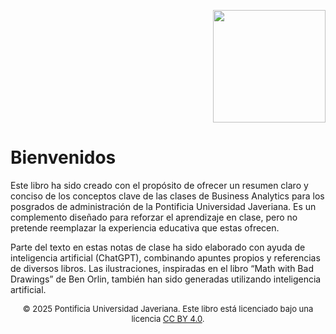 <div style="text-align: right;">
  <img src="img/logo_javeriana.png" width="180px" />
</div>

# Bienvenidos {.unnumbered}

Este libro ha sido creado con el propósito de ofrecer un resumen claro y conciso de los conceptos clave de las clases de Business Analytics para los posgrados de administración de la Pontificia Universidad Javeriana. Es un complemento diseñado para reforzar el aprendizaje en clase, pero no pretende reemplazar la experiencia educativa que estas ofrecen.

Parte del texto en estas notas de clase ha sido elaborado con ayuda de inteligencia artificial (ChatGPT), combinando apuntes propios y referencias de diversos libros. Las ilustraciones, inspiradas en el libro "Math with Bad Drawings" de Ben Orlin, también han sido generadas utilizando inteligencia artificial.

<div style="text-align: center; font-size: small;">
  © 2025 Pontificia Universidad Javeriana. Este libro está licenciado bajo una licencia <a href="https://creativecommons.org/licenses/by/4.0/" target="_blank">CC BY 4.0</a>.
</div>

